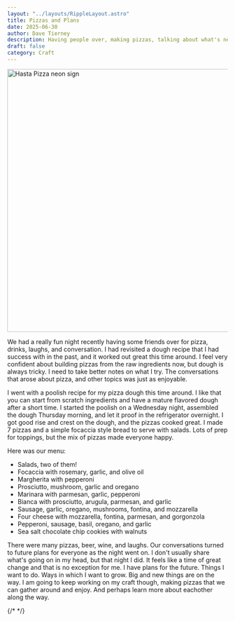 ```yaml
---
layout: "../layouts/RippleLayout.astro"
title: Pizzas and Plans
date: 2025-06-30
author: Dave Tierney
description: Having people over, making pizzas, talking about what's next.
draft: false
category: Craft
---
```



<Image src={hastaPizza} alt="Hasta Pizza neon sign" height="600" width="1200" />

We had a really fun night recently having some friends over for pizza, drinks, laughs, and conversation. I had revisited a dough recipe that I had success with in the past, and it worked out great this time around. I feel very confident about building pizzas from the raw ingredients now, but dough is always tricky. I need to take better notes on what I try. The conversations that arose about pizza, and other topics was just as enjoyable.

I went with a poolish recipe for my pizza dough this time around. I like that you can start from scratch ingredients and have a mature flavored dough after a short time. I started the poolish on a Wednesday night, assembled the dough Thursday morning, and let it proof in the refrigerator overnight. I got good rise and crest on the dough, and the pizzas cooked great. I made 7 pizzas and a simple focaccia style bread to serve with salads. Lots of prep for toppings, but the mix of pizzas made everyone happy.

Here was our menu:

- Salads, two of them!
- Focaccia with rosemary, garlic, and olive oil
- Margherita with pepperoni
- Prosciutto, mushroom, garlic and oregano
- Marinara with parmesan, garlic, pepperoni
- Bianca with prosciutto, arugula, parmesan, and garlic
- Sausage, garlic, oregano, mushrooms, fontina, and mozzarella
- Four cheese with mozzarella, fontina, parmesan, and gorgonzola
- Pepperoni, sausage, basil, oregano, and garlic
- Sea salt chocolate chip cookies with walnuts

There were many pizzas, beer, wine, and laughs. Our conversations turned to future plans for everyone as the night went on. I don't usually share what's going on in my head, but that night I did. It feels like a time of great change and that is no exception for me. I have plans for the future. Things I want to do. Ways in which I want to grow. Big and new things are on the way. I am going to keep working on my craft though, making pizzas that we can gather around and enjoy. And perhaps learn more about eachother along the way.

{/* <a href="" target="_blank" rel="noopener" className="whitespace-nowrap underline decoration-neon transition hover:text-neon"></a> */}
